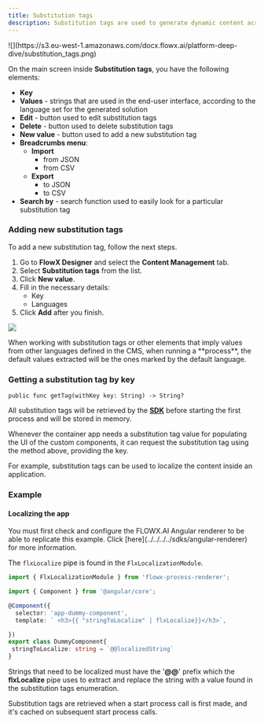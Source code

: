 ```yaml
---
title: Substitution tags
description: Substitution tags are used to generate dynamic content across the platform. As **enumerations**, substitution tags can be defined for each language set for the solution.
---
```


<Frame>
![](https://s3.eu-west-1.amazonaws.com/docx.flowx.ai/platform-deep-dive/substitution_tags.png)
</Frame>

On the main screen inside **Substitution tags**, you have the following elements:

* **Key**
* **Values** - strings that are used in the end-user interface, according to the language set for the generated solution
* **Edit** - button used to edit substitution tags
* **Delete** - button used to delete substitution tags
* **New value** - button used to add a new substitution tag
* **Breadcrumbs menu**:
  * **Import**
    * from JSON
    * from CSV
  * **Export**
    * to JSON
    * to CSV
* **Search by** - search function used to easily look for a particular substitution tag

### Adding new substitution tags

To add a new substitution tag, follow the next steps.

1. Go to **FlowX Designer** and select the **Content Management** tab.
2. Select **Substitution tags** from the list.
3. Click **New value**.
4. Fill in the necessary details:
   * Key
   * Languages
5. Click **Add** after you finish.

![](https://s3.eu-west-1.amazonaws.com/docx.flowx.ai/platform-deep-dive/add_new_substitution.png)

<Info>
When working with substitution tags or other elements that imply values from other languages defined in the CMS, when running a **process**, the default values extracted will be the ones marked by the default language.
</Info>

### Getting a substitution tag by key

```
public func getTag(withKey key: String) -> String?
```

All substitution tags will be retrieved by the [**SDK**](../../../../sdks/angular-renderer) before starting the first process and will be stored in memory.

Whenever the container app needs a substitution tag value for populating the UI of the custom components, it can request the substitution tag using the method above, providing the key.

For example, substitution tags can be used to localize the content inside an application.

### Example

#### Localizing the app

<Info>
You must first check and configure the FLOWX.AI Angular renderer to be able to replicate this example. Click [here](../../../../sdks/angular-renderer) for more information.
</Info>

The `flxLocalize` pipe is found in the `FlxLocalizationModule`.

```typescript
import { FlxLocalizationModule } from 'flowx-process-renderer';
```

```typescript
import { Component } from '@angular/core';

@Component({
  selector: 'app-dummy-component',
  template: ` <h3>{{ "stringToLocalize" | flxLocalize}}</h3>`,

})
export class DummyComponent{
 stringToLocalize: string = `@@localizedString`
}
```

Strings that need to be localized must have the '**@@**' prefix which the **flxLocalize** pipe uses to extract and replace the string with a value found in the substitution tags enumeration.

Substitution tags are retrieved when a start process call is first made, and it's cached on subsequent start process calls.